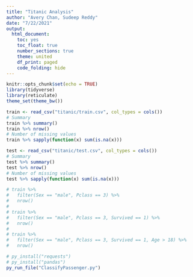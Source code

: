 ```yaml
---
title: "Titanic Analysis"
author: "Avery Chan, Sudeep Reddy"
date: "7/22/2021"
output:
  html_document:
    toc: yes
    toc_float: true
    number_sections: true
    theme: united
    df_print: paged
    code_folding: hide
---
```


```r
knitr::opts_chunk$set(echo = TRUE)
library(tidyverse)
library(reticulate)
theme_set(theme_bw())
```

```r
train <- read_csv("titanic/train.csv", col_types = cols())
# Summary
train %>% summary()
train %>% nrow()
# Number of missing values
train %>% sapply(function(x) sum(is.na(x)))
```

```r
test <- read_csv("titanic/test.csv", col_types = cols())
# Summary
test %>% summary()
test %>% nrow()
# Number of missing values
test %>% sapply(function(x) sum(is.na(x)))
```

```r
# train %>% 
#   filter(Sex == "male", Pclass == 3) %>% 
#   nrow()
# 
# train %>% 
#   filter(Sex == "male", Pclass == 3, Survived == 1) %>% 
#   nrow()
# 
# train %>% 
#   filter(Sex == "male", Pclass == 3, Survived == 1, Age > 18) %>% 
#   nrow()
```


```r
# py_install("requests")
# py_install("pandas")
py_run_file("ClassifyPassenger.py")
```

